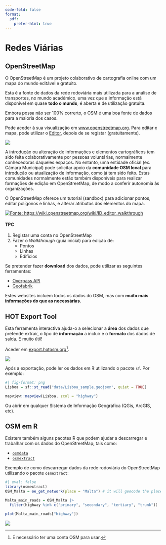 ```yaml
---
code-fold: false
format:
  pdf:
    prefer-html: true
---
```


# Redes Viárias

## OpenStreetMap

O OpenStreetMap é um projeto colaborativo de cartografia online com um mapa do mundo editável e gratuito.

Esta é a fonte de dados da rede rodoviária mais utilizada para a análise de transportes, no mundo académico, uma vez que a informação está disponível em quase **todo o mundo**, é aberta e de utilização gratuita.

::: {.callout-caution appearance="simple"}
Embora possa não ser 100% correrto, o OSM é uma boa fonte de dados para a maioria dos casos.
:::

Pode aceder à sua visualização em [www.openstreetmap.org](https://www.openstreetmap.org/).
Para editar o mapa, pode utilizar o [Editor](https://www.openstreetmap.org/edit), depois de se registar (gratuitamente).

![](images/clipboard-981329712.png)

A introdução ou alteração de informações e elementos cartográficos tem sido feita colaborativamente por pessoas voluntárias, normalmente conhecedoras daqueles espaços.
No entanto, uma entidade oficial (ex. Câmara Municipal) pode solicitar apoio da **comunidade OSM local** para introdução ou atualização de informação, como já tem sido feito.
Estas comunidades normalmente estão também disponíveis para realizar formações de edição em OpenStreetMap, de modo a conferir autonomia às organizações.

O OpenStreetMap oferece um tutorial (sandbox) para adicionar pontos, editar polígonos e linhas, e alterar atributos dos elementos do mapa.

[![Fonte: https://wiki.openstreetmap.org/wiki/ID_editor_walkthrough](images/clipboard-3702075306.png)](https://wiki.openstreetmap.org/wiki/ID_editor_walkthrough)

::: callout-tip
#### TPC

1.  Registar uma conta no OpenStreetMap
2.  Fazer o *Walkthrough* (guia inicial) para edição de:
    -   Pontos
    -   Linhas
    -   Edifícios
:::

Se pretender fazer **download** dos dados, pode utilizar as seguintes ferramentas:

-   [Overpass API](https://wiki.openstreetmap.org/wiki/Overpass_API)
-   [Geofabrik](https://download.geofabrik.de/)

Estes websites incluem todos os dados do OSM, mas com **muito mais informações do que as necessárias**.

## HOT Export Tool

Esta ferramenta interactiva ajuda-o a selecionar a **área** dos dados que pretende extrair, o tipo de **informação** a incluir e o **formato** dos dados de saída.
É muito útil!

Aceder em [export.hotosm.org](https://export.hotosm.org/)[^road-networks-1].

[^road-networks-1]: É necessário ter uma conta OSM para usar.

![](images/clipboard-4146913937.png)

Após a exportação, pode ler os dados em R utilizando o pacote `sf`.
Por exemplo:

```r
#| fig-format: png
Lisboa = sf::st_read("data/Lisboa_sample.geojson", quiet = TRUE)

mapview::mapview(Lisboa, zcol = "highway")
```

Ou abrir em qualquer Sistema de Informação Geográfica (QGis, ArcGIS, etc).

## OSM em R

Existem também alguns pacotes R que podem ajudar a descarregar e trabalhar com os dados do OpenStreetMap, tais como:

-   [`osmdata`](https://cran.r-project.org/web/packages/osmdata/index.html)
-   [`osmextract`](https://docs.ropensci.org/osmextract)

Exemplo de como descarregar dados da rede rodoviária do OpenStreetMap utilizando o pacote `osmextract`:

```r
#| eval: false
library(osmextract)
OSM_Malta = oe_get_network(place = "Malta") # it will geocode the place

Malta_main_roads = OSM_Malta |> 
  filter(highway %in% c("primary", "secondary", "tertiary", "trunk"))

plot(Malta_main_roads["highway"])
```

![](images/malta_roads.png){fig-align="center"}
